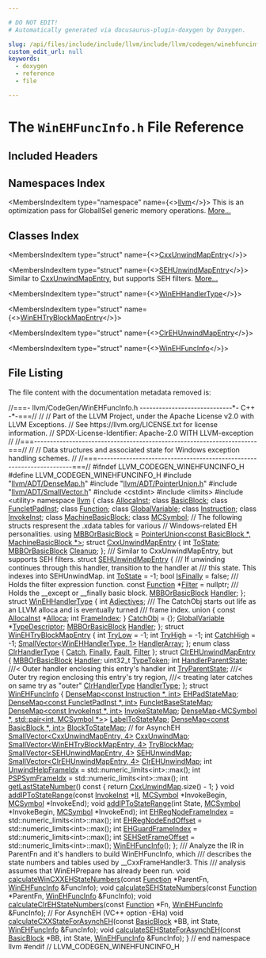 ```yaml
---

# DO NOT EDIT!
# Automatically generated via docusaurus-plugin-doxygen by Doxygen.

slug: /api/files/include/include/llvm/include/llvm/codegen/winehfuncinfo-h
custom_edit_url: null
keywords:
  - doxygen
  - reference
  - file

---
```





# The `WinEHFuncInfo.h` File Reference

<DoxygenPage pluginConfig={pluginConfig}>



## Included Headers

<IncludesList>
<IncludesListItem
  filePath="llvm/ADT/DenseMap.h"
  permalink="/docs/api/files/include/include/llvm/include/llvm/adt/densemap-h"
  isLocal="true" />
<IncludesListItem
  filePath="llvm/ADT/PointerUnion.h"
  permalink="/docs/api/files/include/include/llvm/include/llvm/adt/pointerunion-h"
  isLocal="true" />
<IncludesListItem
  filePath="llvm/ADT/SmallVector.h"
  permalink="/docs/api/files/include/include/llvm/include/llvm/adt/smallvector-h"
  isLocal="true" />
<IncludesListItem
  filePath="cstdint"
  permalink=""
  isLocal="false" />
<IncludesListItem
  filePath="limits"
  permalink=""
  isLocal="false" />
<IncludesListItem
  filePath="utility"
  permalink=""
  isLocal="false" />
</IncludesList>

## Namespaces Index

<MembersIndex>

<MembersIndexItem
  type="namespace"
  name={<><a href="/docs/api/namespaces/llvm">llvm</a></>}>
This is an optimization pass for GlobalISel generic memory operations. <a href="/docs/api/namespaces/llvm/#details">More...</a>
</MembersIndexItem>

</MembersIndex>

## Classes Index

<MembersIndex>

<MembersIndexItem
  type="struct"
  name={<><a href="/docs/api/structs/llvm/cxxunwindmapentry">CxxUnwindMapEntry</a></>}>
</MembersIndexItem>

<MembersIndexItem
  type="struct"
  name={<><a href="/docs/api/structs/llvm/sehunwindmapentry">SEHUnwindMapEntry</a></>}>
Similar to <a href="/docs/api/structs/llvm/cxxunwindmapentry">CxxUnwindMapEntry</a>, but supports SEH filters. <a href="/docs/api/structs/llvm/sehunwindmapentry/#details">More...</a>
</MembersIndexItem>

<MembersIndexItem
  type="struct"
  name={<><a href="/docs/api/structs/llvm/winehhandlertype">WinEHHandlerType</a></>}>
</MembersIndexItem>

<MembersIndexItem
  type="struct"
  name={<><a href="/docs/api/structs/llvm/winehtryblockmapentry">WinEHTryBlockMapEntry</a></>}>
</MembersIndexItem>

<MembersIndexItem
  type="struct"
  name={<><a href="/docs/api/structs/llvm/clrehunwindmapentry">ClrEHUnwindMapEntry</a></>}>
</MembersIndexItem>

<MembersIndexItem
  type="struct"
  name={<><a href="/docs/api/structs/llvm/winehfuncinfo">WinEHFuncInfo</a></>}>
</MembersIndexItem>

</MembersIndex>


## File Listing

The file content with the documentation metadata removed is:

<ProgramListing>

<Link id="l00001" /><CodeLine lineNumber="1"><span class="doxyHighlightComment">//===- llvm/CodeGen/WinEHFuncInfo.h -----------------------------&#42;- C++ -&#42;-===//</span></CodeLine>
<Link id="l00002" /><CodeLine lineNumber="2"><span class="doxyHighlightComment">//</span></CodeLine>
<Link id="l00003" /><CodeLine lineNumber="3"><span class="doxyHighlightComment">// Part of the LLVM Project, under the Apache License v2.0 with LLVM Exceptions.</span></CodeLine>
<Link id="l00004" /><CodeLine lineNumber="4"><span class="doxyHighlightComment">// See https://llvm.org/LICENSE.txt for license information.</span></CodeLine>
<Link id="l00005" /><CodeLine lineNumber="5"><span class="doxyHighlightComment">// SPDX-License-Identifier: Apache-2.0 WITH LLVM-exception</span></CodeLine>
<Link id="l00006" /><CodeLine lineNumber="6"><span class="doxyHighlightComment">//</span></CodeLine>
<Link id="l00007" /><CodeLine lineNumber="7"><span class="doxyHighlightComment">//===----------------------------------------------------------------------===//</span></CodeLine>
<Link id="l00008" /><CodeLine lineNumber="8"><span class="doxyHighlightComment">//</span></CodeLine>
<Link id="l00009" /><CodeLine lineNumber="9"><span class="doxyHighlightComment">// Data structures and associated state for Windows exception handling schemes.</span></CodeLine>
<Link id="l00010" /><CodeLine lineNumber="10"><span class="doxyHighlightComment">//</span></CodeLine>
<Link id="l00011" /><CodeLine lineNumber="11"><span class="doxyHighlightComment">//===----------------------------------------------------------------------===//</span></CodeLine>
<Link id="l00012" /><CodeLine lineNumber="12"></CodeLine>
<Link id="l00013" /><CodeLine lineNumber="13"><span class="doxyHighlightPreprocessor">#ifndef LLVM&#95;CODEGEN&#95;WINEHFUNCINFO&#95;H</span></CodeLine>
<Link id="l00014" /><CodeLine lineNumber="14"><span class="doxyHighlightPreprocessor">#define LLVM&#95;CODEGEN&#95;WINEHFUNCINFO&#95;H</span></CodeLine>
<Link id="l00015" /><CodeLine lineNumber="15"></CodeLine>
<Link id="l00016" /><CodeLine lineNumber="16"><span class="doxyHighlightPreprocessor">#include &quot;<a href="/docs/api/files/include/include/llvm/include/llvm/adt/densemap-h">llvm/ADT/DenseMap.h</a>&quot;</span></CodeLine>
<Link id="l00017" /><CodeLine lineNumber="17"><span class="doxyHighlightPreprocessor">#include &quot;<a href="/docs/api/files/include/include/llvm/include/llvm/adt/pointerunion-h">llvm/ADT/PointerUnion.h</a>&quot;</span></CodeLine>
<Link id="l00018" /><CodeLine lineNumber="18"><span class="doxyHighlightPreprocessor">#include &quot;<a href="/docs/api/files/include/include/llvm/include/llvm/adt/smallvector-h">llvm/ADT/SmallVector.h</a>&quot;</span></CodeLine>
<Link id="l00019" /><CodeLine lineNumber="19"><span class="doxyHighlightPreprocessor">#include &lt;cstdint&gt;</span></CodeLine>
<Link id="l00020" /><CodeLine lineNumber="20"><span class="doxyHighlightPreprocessor">#include &lt;limits&gt;</span></CodeLine>
<Link id="l00021" /><CodeLine lineNumber="21"><span class="doxyHighlightPreprocessor">#include &lt;utility&gt;</span></CodeLine>
<Link id="l00022" /><CodeLine lineNumber="22"></CodeLine>
<Link id="l00023" /><CodeLine lineNumber="23"><span class="doxyHighlightKeyword">namespace </span><span class="doxyHighlight"><a href="/docs/api/namespaces/llvm">llvm</a> &#123;</span></CodeLine>
<Link id="l00024" /><CodeLine lineNumber="24"></CodeLine>
<Link id="l00025" /><CodeLine lineNumber="25"><span class="doxyHighlightKeyword">class </span><span class="doxyHighlight"><a href="/docs/api/classes/llvm/allocainst">AllocaInst</a>;</span></CodeLine>
<Link id="l00026" /><CodeLine lineNumber="26"><span class="doxyHighlightKeyword">class </span><span class="doxyHighlight"><a href="/docs/api/classes/llvm/basicblock">BasicBlock</a>;</span></CodeLine>
<Link id="l00027" /><CodeLine lineNumber="27"><span class="doxyHighlightKeyword">class </span><span class="doxyHighlight"><a href="/docs/api/classes/llvm/funcletpadinst">FuncletPadInst</a>;</span></CodeLine>
<Link id="l00028" /><CodeLine lineNumber="28"><span class="doxyHighlightKeyword">class </span><span class="doxyHighlight"><a href="/docs/api/classes/llvm/function">Function</a>;</span></CodeLine>
<Link id="l00029" /><CodeLine lineNumber="29"><span class="doxyHighlightKeyword">class </span><span class="doxyHighlight"><a href="/docs/api/classes/llvm/globalvariable">GlobalVariable</a>;</span></CodeLine>
<Link id="l00030" /><CodeLine lineNumber="30"><span class="doxyHighlightKeyword">class </span><span class="doxyHighlight"><a href="/docs/api/classes/llvm/instruction">Instruction</a>;</span></CodeLine>
<Link id="l00031" /><CodeLine lineNumber="31"><span class="doxyHighlightKeyword">class </span><span class="doxyHighlight"><a href="/docs/api/classes/llvm/invokeinst">InvokeInst</a>;</span></CodeLine>
<Link id="l00032" /><CodeLine lineNumber="32"><span class="doxyHighlightKeyword">class </span><span class="doxyHighlight"><a href="/docs/api/classes/llvm/machinebasicblock">MachineBasicBlock</a>;</span></CodeLine>
<Link id="l00033" /><CodeLine lineNumber="33"><span class="doxyHighlightKeyword">class </span><span class="doxyHighlight"><a href="/docs/api/classes/llvm/mcsymbol">MCSymbol</a>;</span></CodeLine>
<Link id="l00034" /><CodeLine lineNumber="34"></CodeLine>
<Link id="l00035" /><CodeLine lineNumber="35"><span class="doxyHighlightComment">// The following structs respresent the .xdata tables for various</span></CodeLine>
<Link id="l00036" /><CodeLine lineNumber="36"><span class="doxyHighlightComment">// Windows-related EH personalities.</span></CodeLine>
<Link id="l00037" /><CodeLine lineNumber="37"></CodeLine>
<Link id="l00038" /><CodeLine lineNumber="38" lineLink="/docs/api/namespaces/llvm/#afc0ede73d465f8fc6889481109670943"><span class="doxyHighlightKeyword">using </span><span class="doxyHighlight"><a href="/docs/api/namespaces/llvm/#afc0ede73d465f8fc6889481109670943">MBBOrBasicBlock</a> = <a href="/docs/api/classes/llvm/pointerunion">PointerUnion&lt;const BasicBlock &#42;, MachineBasicBlock &#42;&gt;</a>;</span></CodeLine>
<Link id="l00039" /><CodeLine lineNumber="39"></CodeLine>
<Link id="l00040" /><CodeLine lineNumber="40" lineLink="/docs/api/structs/llvm/cxxunwindmapentry"><span class="doxyHighlightKeyword">struct </span><span class="doxyHighlight"><a href="/docs/api/structs/llvm/cxxunwindmapentry">CxxUnwindMapEntry</a> &#123;</span></CodeLine>
<Link id="l00041" /><CodeLine lineNumber="41" lineLink="/docs/api/structs/llvm/cxxunwindmapentry/#ae05981508b7a299f604f50a11a813c43"><span class="doxyHighlight">  </span><span class="doxyHighlightKeywordType">int</span><span class="doxyHighlight"> <a href="/docs/api/structs/llvm/cxxunwindmapentry/#ae05981508b7a299f604f50a11a813c43">ToState</a>;</span></CodeLine>
<Link id="l00042" /><CodeLine lineNumber="42" lineLink="/docs/api/structs/llvm/cxxunwindmapentry/#a7ee3503343cf5882acdc24630589b876"><span class="doxyHighlight">  <a href="/docs/api/namespaces/llvm/#afc0ede73d465f8fc6889481109670943">MBBOrBasicBlock</a> <a href="/docs/api/structs/llvm/cxxunwindmapentry/#a7ee3503343cf5882acdc24630589b876">Cleanup</a>;</span></CodeLine>
<Link id="l00043" /><CodeLine lineNumber="43"><span class="doxyHighlight">&#125;;</span></CodeLine>
<Link id="l00044" /><CodeLine lineNumber="44"></CodeLine>
<Link id="l00045" /><CodeLine lineNumber="45"><span class="doxyHighlightComment">/// Similar to CxxUnwindMapEntry, but supports SEH filters.</span></CodeLine>
<Link id="l00046" /><CodeLine lineNumber="46" lineLink="/docs/api/structs/llvm/sehunwindmapentry"><span class="doxyHighlightKeyword">struct </span><span class="doxyHighlight"><a href="/docs/api/structs/llvm/sehunwindmapentry">SEHUnwindMapEntry</a> &#123;</span></CodeLine>
<Link id="l00047" /><CodeLine lineNumber="47"><span class="doxyHighlightComment">  /// If unwinding continues through this handler, transition to the handler at</span></CodeLine>
<Link id="l00048" /><CodeLine lineNumber="48"><span class="doxyHighlightComment">  /// this state. This indexes into SEHUnwindMap.</span></CodeLine>
<Link id="l00049" /><CodeLine lineNumber="49" lineLink="/docs/api/structs/llvm/sehunwindmapentry/#a26e7d0352cf8d20bb56aac33a7b8e859"><span class="doxyHighlight">  </span><span class="doxyHighlightKeywordType">int</span><span class="doxyHighlight"> <a href="/docs/api/structs/llvm/sehunwindmapentry/#a26e7d0352cf8d20bb56aac33a7b8e859">ToState</a> = -1;</span></CodeLine>
<Link id="l00050" /><CodeLine lineNumber="50"></CodeLine>
<Link id="l00051" /><CodeLine lineNumber="51" lineLink="/docs/api/structs/llvm/sehunwindmapentry/#afba3feb44deca6e95b5f9485e4b84882"><span class="doxyHighlight">  </span><span class="doxyHighlightKeywordType">bool</span><span class="doxyHighlight"> <a href="/docs/api/structs/llvm/sehunwindmapentry/#afba3feb44deca6e95b5f9485e4b84882">IsFinally</a> = </span><span class="doxyHighlightKeyword">false</span><span class="doxyHighlight">;</span></CodeLine>
<Link id="l00052" /><CodeLine lineNumber="52"></CodeLine>
<Link id="l00053" /><CodeLine lineNumber="53"><span class="doxyHighlightComment">  /// Holds the filter expression function.</span></CodeLine>
<Link id="l00054" /><CodeLine lineNumber="54" lineLink="/docs/api/structs/llvm/sehunwindmapentry/#a991876adb8549bd0463583bf654bd0e3"><span class="doxyHighlight">  </span><span class="doxyHighlightKeyword">const</span><span class="doxyHighlight"> <a href="/docs/api/classes/llvm/function">Function</a> &#42;<a href="/docs/api/structs/llvm/sehunwindmapentry/#a991876adb8549bd0463583bf654bd0e3">Filter</a> = </span><span class="doxyHighlightKeyword">nullptr</span><span class="doxyHighlight">;</span></CodeLine>
<Link id="l00055" /><CodeLine lineNumber="55"></CodeLine>
<Link id="l00056" /><CodeLine lineNumber="56"><span class="doxyHighlightComment">  /// Holds the &#95;&#95;except or &#95;&#95;finally basic block.</span></CodeLine>
<Link id="l00057" /><CodeLine lineNumber="57" lineLink="/docs/api/structs/llvm/sehunwindmapentry/#a30251d7caed2eea36dd428800445b345"><span class="doxyHighlight">  <a href="/docs/api/namespaces/llvm/#afc0ede73d465f8fc6889481109670943">MBBOrBasicBlock</a> <a href="/docs/api/structs/llvm/sehunwindmapentry/#a30251d7caed2eea36dd428800445b345">Handler</a>;</span></CodeLine>
<Link id="l00058" /><CodeLine lineNumber="58"><span class="doxyHighlight">&#125;;</span></CodeLine>
<Link id="l00059" /><CodeLine lineNumber="59"></CodeLine>
<Link id="l00060" /><CodeLine lineNumber="60" lineLink="/docs/api/structs/llvm/winehhandlertype"><span class="doxyHighlightKeyword">struct </span><span class="doxyHighlight"><a href="/docs/api/structs/llvm/winehhandlertype">WinEHHandlerType</a> &#123;</span></CodeLine>
<Link id="l00061" /><CodeLine lineNumber="61" lineLink="/docs/api/structs/llvm/winehhandlertype/#af220a158146261229ce2936fc3ce592a"><span class="doxyHighlight">  </span><span class="doxyHighlightKeywordType">int</span><span class="doxyHighlight"> <a href="/docs/api/structs/llvm/winehhandlertype/#af220a158146261229ce2936fc3ce592a">Adjectives</a>;</span></CodeLine>
<Link id="l00062" /><CodeLine lineNumber="62"><span class="doxyHighlightComment">  /// The CatchObj starts out life as an LLVM alloca and is eventually turned</span></CodeLine>
<Link id="l00063" /><CodeLine lineNumber="63"><span class="doxyHighlightComment">  /// frame index.</span></CodeLine>
<Link id="l00064" /><CodeLine lineNumber="64"><span class="doxyHighlight">  </span><span class="doxyHighlightKeyword">union </span><span class="doxyHighlight">&#123;</span></CodeLine>
<Link id="l00065" /><CodeLine lineNumber="65" lineLink="/docs/api/structs/llvm/winehhandlertype/#ab560a385c793a36282796ebf0f54bf69"><span class="doxyHighlight">    </span><span class="doxyHighlightKeyword">const</span><span class="doxyHighlight"> <a href="/docs/api/classes/llvm/allocainst">AllocaInst</a> &#42;<a href="/docs/api/structs/llvm/winehhandlertype/#ab560a385c793a36282796ebf0f54bf69">Alloca</a>;</span></CodeLine>
<Link id="l00066" /><CodeLine lineNumber="66" lineLink="/docs/api/structs/llvm/winehhandlertype/#a6a3f84d7e8314cc2c5cd1453ea91d203"><span class="doxyHighlight">    </span><span class="doxyHighlightKeywordType">int</span><span class="doxyHighlight"> <a href="/docs/api/structs/llvm/winehhandlertype/#a6a3f84d7e8314cc2c5cd1453ea91d203">FrameIndex</a>;</span></CodeLine>
<Link id="l00067" /><CodeLine lineNumber="67" lineLink="/docs/api/structs/llvm/winehhandlertype/#aae699083e14386b97eeda228ed05a5fa"><span class="doxyHighlight">  &#125; <a href="/docs/api/structs/llvm/winehhandlertype/#aae699083e14386b97eeda228ed05a5fa">CatchObj</a> = &#123;&#125;;</span></CodeLine>
<Link id="l00068" /><CodeLine lineNumber="68" lineLink="/docs/api/structs/llvm/winehhandlertype/#a910fef3875eac1b9df6fda0560cdb2b9"><span class="doxyHighlight">  <a href="/docs/api/classes/llvm/globalvariable">GlobalVariable</a> &#42;<a href="/docs/api/structs/llvm/winehhandlertype/#a910fef3875eac1b9df6fda0560cdb2b9">TypeDescriptor</a>;</span></CodeLine>
<Link id="l00069" /><CodeLine lineNumber="69" lineLink="/docs/api/structs/llvm/winehhandlertype/#afc5ad69f3600a4c13cd3fc55276c46cb"><span class="doxyHighlight">  <a href="/docs/api/namespaces/llvm/#afc0ede73d465f8fc6889481109670943">MBBOrBasicBlock</a> <a href="/docs/api/structs/llvm/winehhandlertype/#afc5ad69f3600a4c13cd3fc55276c46cb">Handler</a>;</span></CodeLine>
<Link id="l00070" /><CodeLine lineNumber="70"><span class="doxyHighlight">&#125;;</span></CodeLine>
<Link id="l00071" /><CodeLine lineNumber="71"></CodeLine>
<Link id="l00072" /><CodeLine lineNumber="72" lineLink="/docs/api/structs/llvm/winehtryblockmapentry"><span class="doxyHighlightKeyword">struct </span><span class="doxyHighlight"><a href="/docs/api/structs/llvm/winehtryblockmapentry">WinEHTryBlockMapEntry</a> &#123;</span></CodeLine>
<Link id="l00073" /><CodeLine lineNumber="73" lineLink="/docs/api/structs/llvm/winehtryblockmapentry/#afbe54181c64fd66d66d4ed7616342fe7"><span class="doxyHighlight">  </span><span class="doxyHighlightKeywordType">int</span><span class="doxyHighlight"> <a href="/docs/api/structs/llvm/winehtryblockmapentry/#afbe54181c64fd66d66d4ed7616342fe7">TryLow</a> = -1;</span></CodeLine>
<Link id="l00074" /><CodeLine lineNumber="74" lineLink="/docs/api/structs/llvm/winehtryblockmapentry/#aea07e541337c7b1141ade285f3a048dc"><span class="doxyHighlight">  </span><span class="doxyHighlightKeywordType">int</span><span class="doxyHighlight"> <a href="/docs/api/structs/llvm/winehtryblockmapentry/#aea07e541337c7b1141ade285f3a048dc">TryHigh</a> = -1;</span></CodeLine>
<Link id="l00075" /><CodeLine lineNumber="75" lineLink="/docs/api/structs/llvm/winehtryblockmapentry/#afa7daf91acf4a053711840156eb074b4"><span class="doxyHighlight">  </span><span class="doxyHighlightKeywordType">int</span><span class="doxyHighlight"> <a href="/docs/api/structs/llvm/winehtryblockmapentry/#afa7daf91acf4a053711840156eb074b4">CatchHigh</a> = -1;</span></CodeLine>
<Link id="l00076" /><CodeLine lineNumber="76" lineLink="/docs/api/structs/llvm/winehtryblockmapentry/#a203f60eaca27055d5b7395fca270037e"><span class="doxyHighlight">  <a href="/docs/api/classes/llvm/smallvector">SmallVector&lt;WinEHHandlerType, 1&gt;</a> <a href="/docs/api/structs/llvm/winehtryblockmapentry/#a203f60eaca27055d5b7395fca270037e">HandlerArray</a>;</span></CodeLine>
<Link id="l00077" /><CodeLine lineNumber="77"><span class="doxyHighlight">&#125;;</span></CodeLine>
<Link id="l00078" /><CodeLine lineNumber="78"></CodeLine>
<Link id="l00079" /><CodeLine lineNumber="79" lineLink="/docs/api/namespaces/llvm/#aaee5189b9c4db9ad666a88abaf1ee0c4ac5d59568835d0760e318829b800ee06d"><span class="doxyHighlightKeyword">enum class</span><span class="doxyHighlight"> <a href="/docs/api/namespaces/llvm/#aaee5189b9c4db9ad666a88abaf1ee0c4">ClrHandlerType</a> &#123; <a href="/docs/api/namespaces/llvm/#aaee5189b9c4db9ad666a88abaf1ee0c4ac5d59568835d0760e318829b800ee06d">Catch</a>, <a href="/docs/api/namespaces/llvm/#aaee5189b9c4db9ad666a88abaf1ee0c4a5f12a06561716fe48aa95eaa7cec02cd">Finally</a>, <a href="/docs/api/namespaces/llvm/#aaee5189b9c4db9ad666a88abaf1ee0c4a3731a4591778546a7d1e1c9c06d4e2ee">Fault</a>, <a href="/docs/api/namespaces/llvm/#aaee5189b9c4db9ad666a88abaf1ee0c4ad7778d0c64b6ba21494c97f77a66885a">Filter</a> &#125;;</span></CodeLine>
<Link id="l00080" /><CodeLine lineNumber="80"></CodeLine>
<Link id="l00081" /><CodeLine lineNumber="81" lineLink="/docs/api/structs/llvm/clrehunwindmapentry"><span class="doxyHighlightKeyword">struct </span><span class="doxyHighlight"><a href="/docs/api/structs/llvm/clrehunwindmapentry">ClrEHUnwindMapEntry</a> &#123;</span></CodeLine>
<Link id="l00082" /><CodeLine lineNumber="82" lineLink="/docs/api/structs/llvm/clrehunwindmapentry/#a62529f10591fd4e748c380c8f91b49ca"><span class="doxyHighlight">  <a href="/docs/api/namespaces/llvm/#afc0ede73d465f8fc6889481109670943">MBBOrBasicBlock</a> <a href="/docs/api/structs/llvm/clrehunwindmapentry/#a62529f10591fd4e748c380c8f91b49ca">Handler</a>;</span></CodeLine>
<Link id="l00083" /><CodeLine lineNumber="83" lineLink="/docs/api/structs/llvm/clrehunwindmapentry/#adbe3fd38e5e77d122dd83cc4bf84f3ca"><span class="doxyHighlight">  uint32&#95;t <a href="/docs/api/structs/llvm/clrehunwindmapentry/#adbe3fd38e5e77d122dd83cc4bf84f3ca">TypeToken</a>;</span></CodeLine>
<Link id="l00084" /><CodeLine lineNumber="84" lineLink="/docs/api/structs/llvm/clrehunwindmapentry/#a19e749560e5672bd5422df266f81bdc8"><span class="doxyHighlight">  </span><span class="doxyHighlightKeywordType">int</span><span class="doxyHighlight"> <a href="/docs/api/structs/llvm/clrehunwindmapentry/#a19e749560e5672bd5422df266f81bdc8">HandlerParentState</a>; </span><span class="doxyHighlightComment">///&lt; Outer handler enclosing this entry&#39;s handler</span></CodeLine>
<Link id="l00085" /><CodeLine lineNumber="85" lineLink="/docs/api/structs/llvm/clrehunwindmapentry/#a04dc09cb82fc7ade678da4031026436d"><span class="doxyHighlight">  </span><span class="doxyHighlightKeywordType">int</span><span class="doxyHighlight"> <a href="/docs/api/structs/llvm/clrehunwindmapentry/#a04dc09cb82fc7ade678da4031026436d">TryParentState</a>; </span><span class="doxyHighlightComment">///&lt; Outer try region enclosing this entry&#39;s try region,</span></CodeLine>
<Link id="l00086" /><CodeLine lineNumber="86"><span class="doxyHighlightComment">                      ///&lt; treating later catches on same try as &quot;outer&quot;</span></CodeLine>
<Link id="l00087" /><CodeLine lineNumber="87" lineLink="/docs/api/structs/llvm/clrehunwindmapentry/#ab247253efe4a7e7d5a7458c3d1dc3eda"><span class="doxyHighlight">  <a href="/docs/api/namespaces/llvm/#aaee5189b9c4db9ad666a88abaf1ee0c4">ClrHandlerType</a> <a href="/docs/api/structs/llvm/clrehunwindmapentry/#ab247253efe4a7e7d5a7458c3d1dc3eda">HandlerType</a>;</span></CodeLine>
<Link id="l00088" /><CodeLine lineNumber="88"><span class="doxyHighlight">&#125;;</span></CodeLine>
<Link id="l00089" /><CodeLine lineNumber="89"></CodeLine>
<Link id="l00090" /><CodeLine lineNumber="90" lineLink="/docs/api/structs/llvm/winehfuncinfo"><span class="doxyHighlightKeyword">struct </span><span class="doxyHighlight"><a href="/docs/api/structs/llvm/winehfuncinfo/#ab5409a5b224d9a9dcbc721df932582da">WinEHFuncInfo</a> &#123;</span></CodeLine>
<Link id="l00091" /><CodeLine lineNumber="91" lineLink="/docs/api/structs/llvm/winehfuncinfo/#a9921899e78c6bea037e14916dc55cb63"><span class="doxyHighlight">  <a href="/docs/api/classes/llvm/densemap">DenseMap&lt;const Instruction &#42;, int&gt;</a> <a href="/docs/api/structs/llvm/winehfuncinfo/#a9921899e78c6bea037e14916dc55cb63">EHPadStateMap</a>;</span></CodeLine>
<Link id="l00092" /><CodeLine lineNumber="92" lineLink="/docs/api/structs/llvm/winehfuncinfo/#a42b242dde35e2590981f40808d470f79"><span class="doxyHighlight">  <a href="/docs/api/classes/llvm/densemap">DenseMap&lt;const FuncletPadInst &#42;, int&gt;</a> <a href="/docs/api/structs/llvm/winehfuncinfo/#a42b242dde35e2590981f40808d470f79">FuncletBaseStateMap</a>;</span></CodeLine>
<Link id="l00093" /><CodeLine lineNumber="93" lineLink="/docs/api/structs/llvm/winehfuncinfo/#a4fda1027b1008f0bf81ecbe58eb45f2e"><span class="doxyHighlight">  <a href="/docs/api/classes/llvm/densemap">DenseMap&lt;const InvokeInst &#42;, int&gt;</a> <a href="/docs/api/structs/llvm/winehfuncinfo/#a4fda1027b1008f0bf81ecbe58eb45f2e">InvokeStateMap</a>;</span></CodeLine>
<Link id="l00094" /><CodeLine lineNumber="94" lineLink="/docs/api/structs/llvm/winehfuncinfo/#ad09d9da784f2fc8d7ed3eef753435a90"><span class="doxyHighlight">  <a href="/docs/api/classes/llvm/densemap">DenseMap&lt;MCSymbol &#42;, std::pair&lt;int, MCSymbol &#42;&gt;</a>&gt; <a href="/docs/api/structs/llvm/winehfuncinfo/#ad09d9da784f2fc8d7ed3eef753435a90">LabelToStateMap</a>;</span></CodeLine>
<Link id="l00095" /><CodeLine lineNumber="95" lineLink="/docs/api/structs/llvm/winehfuncinfo/#a4d40e579716e9b38b822757225d11235"><span class="doxyHighlight">  <a href="/docs/api/classes/llvm/densemap">DenseMap&lt;const BasicBlock &#42;, int&gt;</a> <a href="/docs/api/structs/llvm/winehfuncinfo/#a4d40e579716e9b38b822757225d11235">BlockToStateMap</a>; </span><span class="doxyHighlightComment">// for AsynchEH</span></CodeLine>
<Link id="l00096" /><CodeLine lineNumber="96" lineLink="/docs/api/structs/llvm/winehfuncinfo/#ae253a5107fc357c27ab3292af4dbb353"><span class="doxyHighlight">  <a href="/docs/api/classes/llvm/smallvector">SmallVector&lt;CxxUnwindMapEntry, 4&gt;</a> <a href="/docs/api/structs/llvm/winehfuncinfo/#ae253a5107fc357c27ab3292af4dbb353">CxxUnwindMap</a>;</span></CodeLine>
<Link id="l00097" /><CodeLine lineNumber="97" lineLink="/docs/api/structs/llvm/winehfuncinfo/#a704147adbd0b4b79d33d444f76e8617c"><span class="doxyHighlight">  <a href="/docs/api/classes/llvm/smallvector">SmallVector&lt;WinEHTryBlockMapEntry, 4&gt;</a> <a href="/docs/api/structs/llvm/winehfuncinfo/#a704147adbd0b4b79d33d444f76e8617c">TryBlockMap</a>;</span></CodeLine>
<Link id="l00098" /><CodeLine lineNumber="98" lineLink="/docs/api/structs/llvm/winehfuncinfo/#a2055c2e7a5444cfd152906a25dbf77ad"><span class="doxyHighlight">  <a href="/docs/api/classes/llvm/smallvector">SmallVector&lt;SEHUnwindMapEntry, 4&gt;</a> <a href="/docs/api/structs/llvm/winehfuncinfo/#a2055c2e7a5444cfd152906a25dbf77ad">SEHUnwindMap</a>;</span></CodeLine>
<Link id="l00099" /><CodeLine lineNumber="99" lineLink="/docs/api/structs/llvm/winehfuncinfo/#a33a3829e787ffc244c98cd78e51e5b5e"><span class="doxyHighlight">  <a href="/docs/api/classes/llvm/smallvector">SmallVector&lt;ClrEHUnwindMapEntry, 4&gt;</a> <a href="/docs/api/structs/llvm/winehfuncinfo/#a33a3829e787ffc244c98cd78e51e5b5e">ClrEHUnwindMap</a>;</span></CodeLine>
<Link id="l00100" /><CodeLine lineNumber="100" lineLink="/docs/api/structs/llvm/winehfuncinfo/#a297243a501424b3f88e1295034db122d"><span class="doxyHighlight">  </span><span class="doxyHighlightKeywordType">int</span><span class="doxyHighlight"> <a href="/docs/api/structs/llvm/winehfuncinfo/#a297243a501424b3f88e1295034db122d">UnwindHelpFrameIdx</a> = std::numeric&#95;limits&lt;int&gt;::max();</span></CodeLine>
<Link id="l00101" /><CodeLine lineNumber="101" lineLink="/docs/api/structs/llvm/winehfuncinfo/#a14648296e0e889504d49ee3aa956663c"><span class="doxyHighlight">  </span><span class="doxyHighlightKeywordType">int</span><span class="doxyHighlight"> <a href="/docs/api/structs/llvm/winehfuncinfo/#a14648296e0e889504d49ee3aa956663c">PSPSymFrameIdx</a> = std::numeric&#95;limits&lt;int&gt;::max();</span></CodeLine>
<Link id="l00102" /><CodeLine lineNumber="102"></CodeLine>
<Link id="l00103" /><CodeLine lineNumber="103" lineLink="/docs/api/structs/llvm/winehfuncinfo/#af742d01e30908eafa8c4967a6070bc9f"><span class="doxyHighlight">  </span><span class="doxyHighlightKeywordType">int</span><span class="doxyHighlight"> <a href="/docs/api/structs/llvm/winehfuncinfo/#af742d01e30908eafa8c4967a6070bc9f">getLastStateNumber</a>()</span><span class="doxyHighlightKeyword"> const </span><span class="doxyHighlight">&#123; </span><span class="doxyHighlightKeywordFlow">return</span><span class="doxyHighlight"> <a href="/docs/api/structs/llvm/winehfuncinfo/#ae253a5107fc357c27ab3292af4dbb353">CxxUnwindMap</a>.size() - 1; &#125;</span></CodeLine>
<Link id="l00104" /><CodeLine lineNumber="104"></CodeLine>
<Link id="l00105" /><CodeLine lineNumber="105"><span class="doxyHighlight">  </span><span class="doxyHighlightKeywordType">void</span><span class="doxyHighlight"> <a href="/docs/api/structs/llvm/winehfuncinfo/#a068f5a93381c54e7d8a42e8ad7a4c95e">addIPToStateRange</a>(</span><span class="doxyHighlightKeyword">const</span><span class="doxyHighlight"> <a href="/docs/api/classes/llvm/invokeinst">InvokeInst</a> &#42;<a href="/docs/api/files/lib/lib/target/lib/target/nvptx/nvvmintrrange-cpp/#ac5804672fc0850438d63caec770647f8">II</a>, <a href="/docs/api/classes/llvm/mcsymbol">MCSymbol</a> &#42;InvokeBegin,</span></CodeLine>
<Link id="l00106" /><CodeLine lineNumber="106"><span class="doxyHighlight">                         <a href="/docs/api/classes/llvm/mcsymbol">MCSymbol</a> &#42;InvokeEnd);</span></CodeLine>
<Link id="l00107" /><CodeLine lineNumber="107"></CodeLine>
<Link id="l00108" /><CodeLine lineNumber="108"><span class="doxyHighlight">  </span><span class="doxyHighlightKeywordType">void</span><span class="doxyHighlight"> <a href="/docs/api/structs/llvm/winehfuncinfo/#a068f5a93381c54e7d8a42e8ad7a4c95e">addIPToStateRange</a>(</span><span class="doxyHighlightKeywordType">int</span><span class="doxyHighlight"> State, <a href="/docs/api/classes/llvm/mcsymbol">MCSymbol</a> &#42;InvokeBegin, <a href="/docs/api/classes/llvm/mcsymbol">MCSymbol</a> &#42;InvokeEnd);</span></CodeLine>
<Link id="l00109" /><CodeLine lineNumber="109"></CodeLine>
<Link id="l00110" /><CodeLine lineNumber="110" lineLink="/docs/api/structs/llvm/winehfuncinfo/#a1685e8ca2cc67569dbfdd32ad11cbe70"><span class="doxyHighlight">  </span><span class="doxyHighlightKeywordType">int</span><span class="doxyHighlight"> <a href="/docs/api/structs/llvm/winehfuncinfo/#a1685e8ca2cc67569dbfdd32ad11cbe70">EHRegNodeFrameIndex</a> = std::numeric&#95;limits&lt;int&gt;::max();</span></CodeLine>
<Link id="l00111" /><CodeLine lineNumber="111" lineLink="/docs/api/structs/llvm/winehfuncinfo/#ab2ce4d51abb0224db13a9e656c3798d4"><span class="doxyHighlight">  </span><span class="doxyHighlightKeywordType">int</span><span class="doxyHighlight"> <a href="/docs/api/structs/llvm/winehfuncinfo/#ab2ce4d51abb0224db13a9e656c3798d4">EHRegNodeEndOffset</a> = std::numeric&#95;limits&lt;int&gt;::max();</span></CodeLine>
<Link id="l00112" /><CodeLine lineNumber="112" lineLink="/docs/api/structs/llvm/winehfuncinfo/#a0ff4d46f31f2c6aa8904c48303c7fcf1"><span class="doxyHighlight">  </span><span class="doxyHighlightKeywordType">int</span><span class="doxyHighlight"> <a href="/docs/api/structs/llvm/winehfuncinfo/#a0ff4d46f31f2c6aa8904c48303c7fcf1">EHGuardFrameIndex</a> = std::numeric&#95;limits&lt;int&gt;::max();</span></CodeLine>
<Link id="l00113" /><CodeLine lineNumber="113" lineLink="/docs/api/structs/llvm/winehfuncinfo/#a38a08c28728c84e59ce6c4ef79bdabcc"><span class="doxyHighlight">  </span><span class="doxyHighlightKeywordType">int</span><span class="doxyHighlight"> <a href="/docs/api/structs/llvm/winehfuncinfo/#a38a08c28728c84e59ce6c4ef79bdabcc">SEHSetFrameOffset</a> = std::numeric&#95;limits&lt;int&gt;::max();</span></CodeLine>
<Link id="l00114" /><CodeLine lineNumber="114"></CodeLine>
<Link id="l00115" /><CodeLine lineNumber="115" lineLink="/docs/api/structs/llvm/winehfuncinfo/#ab5409a5b224d9a9dcbc721df932582da"><span class="doxyHighlight">  <a href="/docs/api/structs/llvm/winehfuncinfo/#ab5409a5b224d9a9dcbc721df932582da">WinEHFuncInfo</a>();</span></CodeLine>
<Link id="l00116" /><CodeLine lineNumber="116"><span class="doxyHighlight">&#125;;</span></CodeLine>
<Link id="l00117" /><CodeLine lineNumber="117"></CodeLine>
<Link id="l00118" /><CodeLine lineNumber="118"><span class="doxyHighlightComment">/// Analyze the IR in ParentFn and it&#39;s handlers to build WinEHFuncInfo, which</span></CodeLine>
<Link id="l00119" /><CodeLine lineNumber="119"><span class="doxyHighlightComment">/// describes the state numbers and tables used by &#95;&#95;CxxFrameHandler3. This</span></CodeLine>
<Link id="l00120" /><CodeLine lineNumber="120"><span class="doxyHighlightComment">/// analysis assumes that WinEHPrepare has already been run.</span></CodeLine>
<Link id="l00121" /><CodeLine lineNumber="121"><span class="doxyHighlightKeywordType">void</span><span class="doxyHighlight"> <a href="/docs/api/namespaces/llvm/#a4547a0e8cb23afe1f8767916fd173920">calculateWinCXXEHStateNumbers</a>(</span><span class="doxyHighlightKeyword">const</span><span class="doxyHighlight"> <a href="/docs/api/classes/llvm/function">Function</a> &#42;ParentFn,</span></CodeLine>
<Link id="l00122" /><CodeLine lineNumber="122"><span class="doxyHighlight">                                   <a href="/docs/api/structs/llvm/winehfuncinfo">WinEHFuncInfo</a> &amp;FuncInfo);</span></CodeLine>
<Link id="l00123" /><CodeLine lineNumber="123"></CodeLine>
<Link id="l00124" /><CodeLine lineNumber="124"><span class="doxyHighlightKeywordType">void</span><span class="doxyHighlight"> <a href="/docs/api/namespaces/llvm/#aa75cdd420a3ce670e2c3b61046f2b8a7">calculateSEHStateNumbers</a>(</span><span class="doxyHighlightKeyword">const</span><span class="doxyHighlight"> <a href="/docs/api/classes/llvm/function">Function</a> &#42;ParentFn,</span></CodeLine>
<Link id="l00125" /><CodeLine lineNumber="125"><span class="doxyHighlight">                              <a href="/docs/api/structs/llvm/winehfuncinfo">WinEHFuncInfo</a> &amp;FuncInfo);</span></CodeLine>
<Link id="l00126" /><CodeLine lineNumber="126"></CodeLine>
<Link id="l00127" /><CodeLine lineNumber="127"><span class="doxyHighlightKeywordType">void</span><span class="doxyHighlight"> <a href="/docs/api/namespaces/llvm/#afcc6ddcd882a86a3d6028e2530b4d4cc">calculateClrEHStateNumbers</a>(</span><span class="doxyHighlightKeyword">const</span><span class="doxyHighlight"> <a href="/docs/api/classes/llvm/function">Function</a> &#42;Fn, <a href="/docs/api/structs/llvm/winehfuncinfo">WinEHFuncInfo</a> &amp;FuncInfo);</span></CodeLine>
<Link id="l00128" /><CodeLine lineNumber="128"></CodeLine>
<Link id="l00129" /><CodeLine lineNumber="129"><span class="doxyHighlightComment">// For AsynchEH (VC++ option -EHa)</span></CodeLine>
<Link id="l00130" /><CodeLine lineNumber="130"><span class="doxyHighlightKeywordType">void</span><span class="doxyHighlight"> <a href="/docs/api/namespaces/llvm/#a9bf41f2408094f54097744991c82336a">calculateCXXStateForAsynchEH</a>(</span><span class="doxyHighlightKeyword">const</span><span class="doxyHighlight"> <a href="/docs/api/classes/llvm/basicblock">BasicBlock</a> &#42;BB, </span><span class="doxyHighlightKeywordType">int</span><span class="doxyHighlight"> State,</span></CodeLine>
<Link id="l00131" /><CodeLine lineNumber="131"><span class="doxyHighlight">                                  <a href="/docs/api/structs/llvm/winehfuncinfo">WinEHFuncInfo</a> &amp;FuncInfo);</span></CodeLine>
<Link id="l00132" /><CodeLine lineNumber="132"><span class="doxyHighlightKeywordType">void</span><span class="doxyHighlight"> <a href="/docs/api/namespaces/llvm/#a8b49442c1c01ddc388c51d7599c0f876">calculateSEHStateForAsynchEH</a>(</span><span class="doxyHighlightKeyword">const</span><span class="doxyHighlight"> <a href="/docs/api/classes/llvm/basicblock">BasicBlock</a> &#42;BB, </span><span class="doxyHighlightKeywordType">int</span><span class="doxyHighlight"> State,</span></CodeLine>
<Link id="l00133" /><CodeLine lineNumber="133"><span class="doxyHighlight">                                  <a href="/docs/api/structs/llvm/winehfuncinfo">WinEHFuncInfo</a> &amp;FuncInfo);</span></CodeLine>
<Link id="l00134" /><CodeLine lineNumber="134"></CodeLine>
<Link id="l00135" /><CodeLine lineNumber="135"><span class="doxyHighlight">&#125; </span><span class="doxyHighlightComment">// end namespace llvm</span></CodeLine>
<Link id="l00136" /><CodeLine lineNumber="136"></CodeLine>
<Link id="l00137" /><CodeLine lineNumber="137"><span class="doxyHighlightPreprocessor">#endif </span><span class="doxyHighlightComment">// LLVM&#95;CODEGEN&#95;WINEHFUNCINFO&#95;H</span></CodeLine>

</ProgramListing>


</DoxygenPage>
